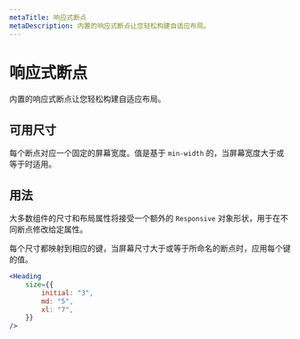 ```yaml
---
metaTitle: 响应式断点
metaDescription: 内置的响应式断点让您轻松构建自适应布局。
---
```


# 响应式断点

<Description>
	内置的响应式断点让您轻松构建自适应布局。
</Description>

## 可用尺寸

每个断点对应一个固定的屏幕宽度。值是基于 `min-width` 的，当屏幕宽度大于或等于时适用。

<ThemesBreakpointsTable />

## 用法

大多数组件的尺寸和布局属性将接受一个额外的 `Responsive` 对象形状，用于在不同断点修改给定属性。

每个尺寸都映射到相应的键，当屏幕尺寸大于或等于所命名的断点时，应用每个键的值。

```jsx
<Heading
	size={{
		initial: "3",
		md: "5",
		xl: "7",
	}}
/>
```